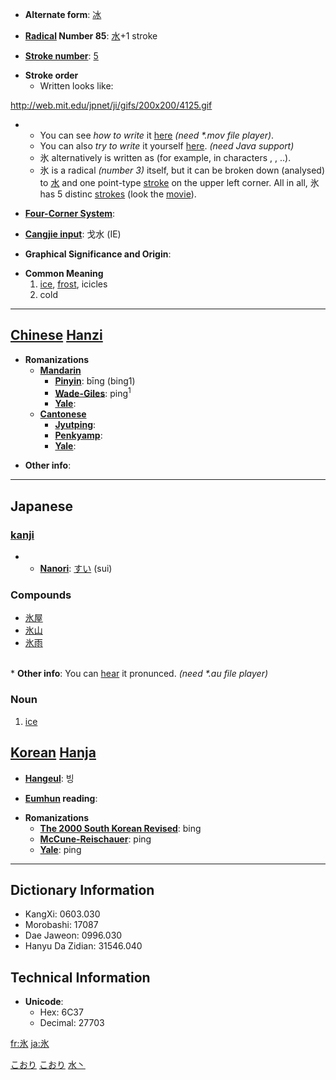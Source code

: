 * '''Alternate form''': [[冰]]

* '''[[Wiktionary:Chinese radical index| Radical]] Number 85''': [[Wiktionary:Chinese radical index 水|水]]+1 stroke

* '''[[Wiktionary:Chinese total strokes index|Stroke number]]''': [[Wiktionary:Chinese total strokes index 5|5]]

* '''Stroke order'''
**Written looks like:
http://web.mit.edu/jpnet/ji/gifs/200x200/4125.gif
**You can see ''how to write'' it [http://web.mit.edu/jpnet/ji/movies/4125.mov here] ''(need *.mov file player)''.
**You can also ''try to write'' it yourself [http://web.mit.edu/jpnet/ji/data/4125.html here]. ''(need Java support)''
**氷 alternatively is written as [[]] (for example, in characters [[]], [[]], ..).
**氷 is a radical ''(number 3)'' itself, but it can be broken down (analysed) to [[水]] and one point-type [[stroke]] on the upper left corner. All in all, 氷 has 5 distinc [[strokes]] (look the [http://web.mit.edu/jpnet/ji/movies/4125.mov movie]).

* '''[[Wiktionary:Chinese four corner index|Four-Corner System]]''': 

* '''[[Wiktionary:Chinese Cangjie index|Cangjie input]]''': 戈水 (IE)

* '''Graphical Significance and Origin''': 

* '''Common Meaning'''
*# [[ice]], [[frost]], icicles
*# cold

----

== [[Chinese]] [[Hanzi]] ==

* '''Romanizations'''
** '''[[Mandarin]]'''
*** '''[[Pinyin]]''': bīng (bing1)
*** '''[[Wade-Giles]]''': ping<sup>1</sup>
*** '''[[Yale]]''': 
** '''[[Cantonese]]'''
*** '''[[Jyutping]]''':
*** '''[[Penkyamp]]''': 
*** '''[[Yale]]''': 

* '''Other info''': 

----

== Japanese ==
[[Category:1000_Japanese_basic_words|こおり]]
[[Category:Japanese language|こおり]]
=== [[kanji]] ===
{{kanji
|[[ひょう]] (hyō)
|[[こおり]] (koori), [[ひ]] (hi)
}}
**'''[[Nanori]]''': [[すい]] (sui)

=== Compounds ===
*[[氷屋]]
*[[氷山]]
*[[氷雨]]
<br>
* '''Other info''': You can [http://web.mit.edu/jpnet/ji/data/sound/koori.au hear] it pronunced. ''(need *.au file player)''

=== Noun ===
{{janoun|こおり|kōri}}
# [[ice]]

== [[Korean]] [[Hanja]] ==

* '''[[Hangeul]]''': 빙

* '''[[Eumhun]] reading''': 

* '''Romanizations'''
** '''[[The 2000 South Korean Revised Romanization|The 2000 South Korean Revised]]''': bing
** '''[[McCune-Reischauer]]''': ping
** '''[[Yale]]''': ping

----

== Dictionary Information ==

* KangXi: 0603.030
* Morobashi: 17087
* Dae Jaweon: 0996.030
* Hanyu Da Zidian: 31546.040

== Technical Information ==

* '''Unicode''':
** Hex: 6C37
** Decimal: 27703
[[Category:Japanese kanji|水丶]]

[[fr:氷]]
[[ja:氷]]